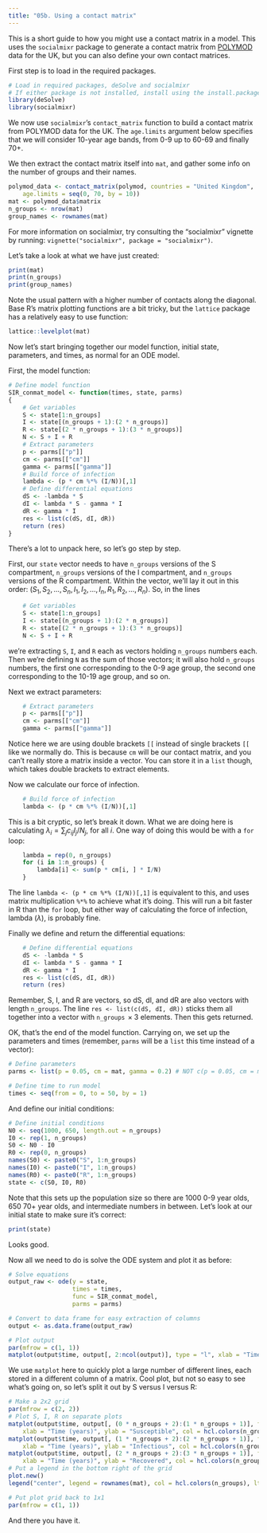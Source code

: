 ```yaml
---
title: "05b. Using a contact matrix"
---
```


This is a short guide to how you might use a contact matrix in a model. This uses the `socialmixr` package to generate a contact matrix from [POLYMOD](https://journals.plos.org/plosmedicine/article?id=10.1371/journal.pmed.0050074) data for the UK, but you can also define your own contact matrices.

First step is to load in the required packages.

```r
# Load in required packages, deSolve and socialmixr
# If either package is not installed, install using the install.packages() function
library(deSolve)
library(socialmixr)
```

We now use `socialmixr`'s `contact_matrix` function to build a contact matrix from POLYMOD data for the UK. The `age.limits` argument below specifies that we will consider 10-year age bands, from 0-9 up to 60-69 and finally 70+.

We then extract the contact matrix itself into `mat`, and gather some info on the number of groups and their names.

```r
polymod_data <- contact_matrix(polymod, countries = "United Kingdom", 
	age.limits = seq(0, 70, by = 10))
mat <- polymod_data$matrix
n_groups <- nrow(mat)
group_names <- rownames(mat)
```

For more information on socialmixr, try consulting the "socialmixr" vignette by running: `vignette("socialmixr", package = "socialmixr")`.

Let's take a look at what we have just created:

```r
print(mat)
print(n_groups)
print(group_names)
```

Note the usual pattern with a higher number of contacts along the diagonal. Base R's matrix plotting functions are a bit tricky, but the `lattice` package has a relatively easy to use function:

```r
lattice::levelplot(mat)
```

Now let's start bringing together our model function, initial state, parameters, and times, as normal for an ODE model.

First, the model function:
```r
# Define model function 
SIR_conmat_model <- function(times, state, parms)
{
    # Get variables
    S <- state[1:n_groups]
    I <- state[(n_groups + 1):(2 * n_groups)]
    R <- state[(2 * n_groups + 1):(3 * n_groups)]
    N <- S + I + R
    # Extract parameters
    p <- parms[["p"]]
    cm <- parms[["cm"]]
    gamma <- parms[["gamma"]]
    # Build force of infection
    lambda <- (p * cm %*% (I/N))[,1]
    # Define differential equations
    dS <- -lambda * S
    dI <- lambda * S - gamma * I
    dR <- gamma * I
    res <- list(c(dS, dI, dR))
    return (res)
}
```

There's a lot to unpack here, so let's go step by step.

First, our `state` vector needs to have `n_groups` versions of the S compartment, `n_groups` versions of the I compartment, and `n_groups` versions of the R compartment. Within the vector, we'll lay it out in this order: $(S_1, S_2, ..., S_n, I_1, I_2, ..., I_n, R_1, R_2, ..., R_n)$. So, in the lines

```r
    # Get variables
    S <- state[1:n_groups]
    I <- state[(n_groups + 1):(2 * n_groups)]
    R <- state[(2 * n_groups + 1):(3 * n_groups)]
    N <- S + I + R
```

we're extracting `S`, `I`, and `R` each as vectors holding `n_groups` numbers each. Then we're defining `N` as the sum of those vectors; it will also hold `n_groups` numbers, the first one corresponding to the 0-9 age group, the second one corresponding to the 10-19 age group, and so on.

Next we extract parameters:

```r
    # Extract parameters
    p <- parms[["p"]]
    cm <- parms[["cm"]]
    gamma <- parms[["gamma"]]
```

Notice here we are using double brackets `[[` instead of single brackets `[[` like we normally do. This is because `cm` will be our contact matrix, and you can't really store a matrix inside a vector. You can store it in a `list` though, which takes double brackets to extract elements.

Now we calculate our force of infection. 

```r
    # Build force of infection
    lambda <- (p * cm %*% (I/N))[,1]
```

This is a bit cryptic, so let's break it down. What we are doing here is calculating $\lambda_i = \sum_j c_{ij} I_j/N_j$, for all $i$. One way of doing this would be with a `for` loop:

```r
    lambda = rep(0, n_groups)
    for (i in 1:n_groups) {
    	lambda[i] <- sum(p * cm[i, ] * I/N)
    }
```

The line `lambda <- (p * cm %*% (I/N))[,1]` is equivalent to this, and uses matrix multiplication `%*%` to achieve what it's doing. This will run a bit faster in R than the `for` loop, but either way of calculating the force of infection, lambda ($\lambda$), is probably fine.

Finally we define and return the differential equations:

```r
    # Define differential equations
    dS <- -lambda * S
    dI <- lambda * S - gamma * I
    dR <- gamma * I
    res <- list(c(dS, dI, dR))
    return (res)
```

Remember, S, I, and R are vectors, so dS, dI, and dR are also vectors with length `n_groups`. The line `res <- list(c(dS, dI, dR))` sticks them all together into a vector with `n_groups`$\,\times 3$ elements. Then this gets returned.

OK, that's the end of the model function. Carrying on, we set up the parameters and times (remember, `parms` will be a `list` this time instead of a vector):

```r
# Define parameters  
parms <- list(p = 0.05, cm = mat, gamma = 0.2) # NOT c(p = 0.05, cm = mat, gamma = 0.2) !

# Define time to run model
times <- seq(from = 0, to = 50, by = 1)
```

And define our initial conditions:

```r
# Define initial conditions
N0 <- seq(1000, 650, length.out = n_groups)
I0 <- rep(1, n_groups)
S0 <- N0 - I0
R0 <- rep(0, n_groups)
names(S0) <- paste0("S", 1:n_groups)
names(I0) <- paste0("I", 1:n_groups)
names(R0) <- paste0("R", 1:n_groups)
state <- c(S0, I0, R0)
```

Note that this sets up the population size so there are 1000 0-9 year olds, 650 70+ year olds, and intermediate numbers in between. Let's look at our initial state to make sure it's correct:

```r
print(state)
```

Looks good.

Now all we need to do is solve the ODE system and plot it as before:

```r
# Solve equations
output_raw <- ode(y = state, 
                  times = times, 
                  func = SIR_conmat_model, 
                  parms = parms)

# Convert to data frame for easy extraction of columns
output <- as.data.frame(output_raw)

# Plot output
par(mfrow = c(1, 1))
matplot(output$time, output[, 2:ncol(output)], type = "l", xlab = "Time (years)", ylab = "Number of people")
```

We use `matplot` here to quickly plot a large number of different lines, each stored in a different column of a matrix. Cool plot, but not so easy to see what's going on, so let's split it out by S versus I versus R:

```r
# Make a 2x2 grid
par(mfrow = c(2, 2))
# Plot S, I, R on separate plots
matplot(output$time, output[, (0 * n_groups + 2):(1 * n_groups + 1)], type = "l", 
	xlab = "Time (years)", ylab = "Susceptible", col = hcl.colors(n_groups), lty = 1)
matplot(output$time, output[, (1 * n_groups + 2):(2 * n_groups + 1)], type = "l", 
	xlab = "Time (years)", ylab = "Infectious", col = hcl.colors(n_groups), lty = 1)
matplot(output$time, output[, (2 * n_groups + 2):(3 * n_groups + 1)], type = "l", 
	xlab = "Time (years)", ylab = "Recovered", col = hcl.colors(n_groups), lty = 1)
# Put a legend in the bottom right of the grid
plot.new()
legend("center", legend = rownames(mat), col = hcl.colors(n_groups), lty = 1)

# Put plot grid back to 1x1
par(mfrow = c(1, 1))

```

And there you have it.